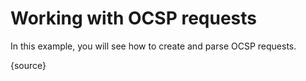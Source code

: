 
# Working with OCSP requests

In this example, you will see how to create and parse OCSP requests.


<CodeBlock language="ts">
  {source}
</CodeBlock>
